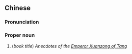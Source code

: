 {{also|开元天宝遗事}}
==Chinese==
{{zh-forms|s=开元天宝遗事|type=222}}

===Pronunciation===
{{zh-pron
|m=Kāiyuán Tiānbǎo yíshì
|cat=pn
}}

===Proper noun===
{{zh-proper noun}}
# (''book title'') ''Anecdotes of the [[w:Emperor Xuanzong of Tang|Emperor Xuanzong of Tang]]''
